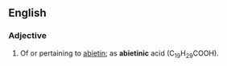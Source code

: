 ==English==

===Adjective===
{{en-adj|-}}

# Of or pertaining to [[abietin]]; as '''abietinic''' acid (C<sub>19</sub>H<sub>29</sub>COOH).